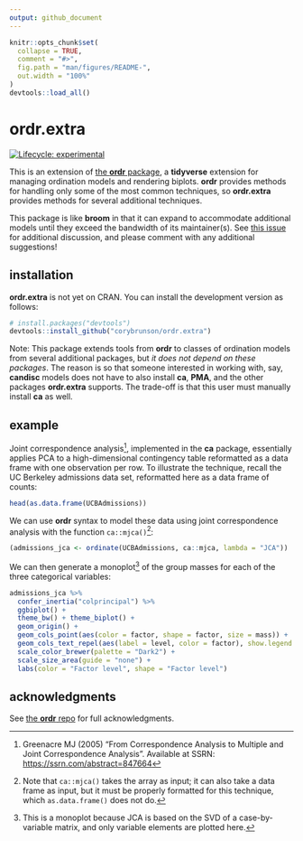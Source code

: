 ```yaml
---
output: github_document
---
```


<!-- README.md is generated from README.Rmd. Please edit that file -->

```r
knitr::opts_chunk$set(
  collapse = TRUE,
  comment = "#>",
  fig.path = "man/figures/README-",
  out.width = "100%"
)
devtools::load_all()
```

# ordr.extra

<!-- badges: start -->
[![Lifecycle: experimental](https://img.shields.io/badge/lifecycle-experimental-orange.svg)](https://lifecycle.r-lib.org/articles/stages.html#experimental)
<!-- badges: end -->

This is an extension of [the **ordr** package](https://cran.r-project.org/package=ordr), a **tidyverse** extension for managing ordination models and rendering biplots.
**ordr** provides methods for handling only some of the most common techniques, so **ordr.extra** provides methods for several additional techniques.

This package is like **broom** in that it can expand to accommodate additional models until they exceed the bandwidth of its maintainer(s).
See [this issue](https://github.com/corybrunson/ordr.extra/issues/2) for additional discussion, and please comment with any additional suggestions!

## installation

**ordr.extra** is not yet on CRAN.
You can install the development version as follows:

``` r
# install.packages("devtools")
devtools::install_github("corybrunson/ordr.extra")
```

Note:
This package extends tools from **ordr** to classes of ordination models from several additional packages, but _it does not depend on these packages_.
The reason is so that someone interested in working with, say, **candisc** models does not have to also install **ca**, **PMA**, and the other packages **ordr.extra** supports.
The trade-off is that this user must manually install **ca** as well.

## example

Joint correspondence analysis[^jca], implemented in the **ca** package, essentially applies PCA to a high-dimensional contingency table reformatted as a data frame with one observation per row.
To illustrate the technique, recall the UC Berkeley admissions data set, reformatted here as a data frame of counts:

[^jca]: Greenacre MJ (2005) "From Correspondence Analysis to Multiple and Joint Correspondence Analysis". Available at SSRN: <https://ssrn.com/abstract=847664>

```r
head(as.data.frame(UCBAdmissions))
```

We can use **ordr** syntax to model these data using joint correspondence analysis with the function `ca::mjca()`[^array]:

[^array]: Note that `ca::mjca()` takes the array as input; it can also take a data frame as input, but it must be properly formatted for this technique, which `as.data.frame()` does not do.

```r
(admissions_jca <- ordinate(UCBAdmissions, ca::mjca, lambda = "JCA"))
```

We can then generate a monoplot[^monoplot] of the group masses for each of the three categorical variables:

[^monoplot]: This is a monoplot because JCA is based on the SVD of a case-by-variable matrix, and only variable elements are plotted here.

```r
admissions_jca %>%
  confer_inertia("colprincipal") %>%
  ggbiplot() +
  theme_bw() + theme_biplot() +
  geom_origin() +
  geom_cols_point(aes(color = factor, shape = factor, size = mass)) +
  geom_cols_text_repel(aes(label = level, color = factor), show.legend = FALSE) +
  scale_color_brewer(palette = "Dark2") +
  scale_size_area(guide = "none") +
  labs(color = "Factor level", shape = "Factor level")
```

## acknowledgments

See [the **ordr** repo](https://github.com/corybrunson/ordr) for full acknowledgments.
